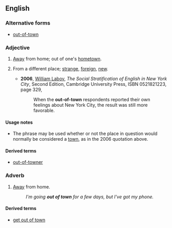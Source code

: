 ==English==

===Alternative forms===
* [[out-of-town]] {{qualifier|especially in attributive use}}

===Adjective===
{{en-adj|head=[[out]] [[of]] [[town]]|-}}

# {{context|of a person}} [[away|Away]] from home; out of one's [[hometown]].
# {{context|of a person}} From a different place; [[strange]], [[foreign]], [[new]].
#* '''2006''', [[w:William Labov|William Labov]], ''The Social Stratification of English in New York City'', Second Edition,<sup >[http://books.google.com/books?id=bJdKY0mZWzwC ]</sup> Cambridge University Press, ISBN 0521821223, page 329,
#*: When the '''out-of-town''' respondents reported their own feelings about New York City, the result was still more favorable.

====Usage notes====
* The phrase {{term|out of town}} may be used whether or not the place in question would normally be considered a [[town]], as in the 2006 quotation above.

====Derived terms====
* [[out-of-towner]]

===Adverb===
{{en-adv|head=[[out]] [[of]] [[town]]|-}}

# [[away|Away]] from home.
#: ''I'm going '''out of town''' for a few days, but I've got my phone.''

====Derived terms====
* [[get out of town]]